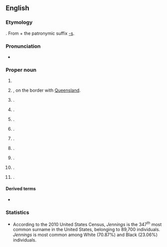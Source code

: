 ==English==
{{wp|Jennings (disambiguation)|Jennings}}

===Etymology===
{{suffix|en|Jenning|s}}. From {{m|en|Jenning}} + the patronymic suffix [[-s]].

===Pronunciation===
* {{IPA|en|/ˈdʒɛnɪŋz/}}

===Proper noun===
{{en-proper noun}}

# {{surname|en|A=An English [[patronymic]]|from=given names}}
# {{place|en|town|in the|lgarea/Tenterfield Shire|on the|plateau/{{w|Northern Tablelands}}|s/New South Wales|c/Australia}}, on the border with [[Queensland]].
# {{place|en|settlement|par/Saint Mary|on|isl/Antigua|c/Antigua and Barbuda}}.
# {{place|en|small town|co/Hamilton County|s/Florida|c/USA}}.
# {{place|en|tiny city|co/Decatur County|s/Kansas|c/USA}}.
# {{place|en|city/parish seat|par/Jefferson Davis Parish|s/Louisiana|c/USA}}.
# {{place|en|unincorporated community|co/Anne Arundel County|s/Maryland|c/USA}}.
# {{place|en|unincorporated area/and/census-designated place|co/Garrett County|s/Maryland|c/USA}}.
# {{place|en|city|co/St. Louis County|s/Missouri|c/USA}}.
# {{place|en|small town|co/Pawnee County|s/Oklahoma|c/USA}}.
# {{place|en|unincorporated community|in the town of|town/Schoepke|co/Oneida County|s/Wisconsin|c/USA}}.

====Derived terms====
* {{l|en|Jennings County}}

===Statistics===
* According to the 2010 United States Census, ''Jennings'' is the 347<sup>th</sup> most common surname in the United States, belonging to 89,700 individuals. ''Jennings'' is most common among White (70.87%) and Black (23.06%) individuals.